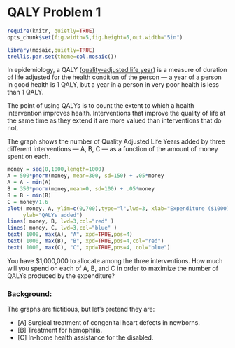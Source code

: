 QALY Problem 1
========================================================
```r
require(knitr, quietly=TRUE)
opts_chunk$set(fig.width=5,fig.height=5,out.width="5in")
```

```r
library(mosaic,quietly=TRUE)
trellis.par.set(theme=col.mosaic())
```

In epidemiology, a QALY ([quality-adjusted life year](http://en.wikipedia.org/wiki/Quality-adjusted_life_year)) is a measure of duration of life adjusted for the health condition of the person --- a year of a person in good health is 1 QALY, but a year in a person in very poor health is less than 1 QALY.  

The point of using QALYs is to count the extent to which a health intervention improves health. Interventions that improve the quality of life at the same time as they extend it are more valued than interventions that do not.

The graph shows the number of Quality Adjusted Life Years added by three different interventions --- A, B, C --- as a function of the amount of money spent on each.

```r
money = seq(0,1000,length=1000)
A = 500*pnorm(money, mean=300, sd=150) + .05*money
A = A - min(A)
B = 350*pnorm(money,mean=0, sd=100) + .05*money
B = B - min(B)
C = money/1.6
plot( money, A, ylim=c(0,700),type="l",lwd=3, xlab="Expenditure ($1000)",
     ylab="QALYs added")
lines( money, B, lwd=3,col="red" )
lines( money, C, lwd=3,col="blue" )
text( 1000, max(A), "A", xpd=TRUE,pos=4)
text( 1000, max(B), "B", xpd=TRUE,pos=4,col="red")
text( 1000, max(C), "C", xpd=TRUE,pos=4, col="blue")
```

You have \$1,000,000 to allocate among the three interventions.  How much will you spend on each of A, B, and C in order to maximize the number of QALYs produced by the expenditure?


### Background:

The graphs are fictitious, but let's pretend they are:

* [A] Surgical treatment of congenital heart defects in newborns.
* [B] Treatment for hemophilia.
* [C] In-home health assistance for the disabled.



